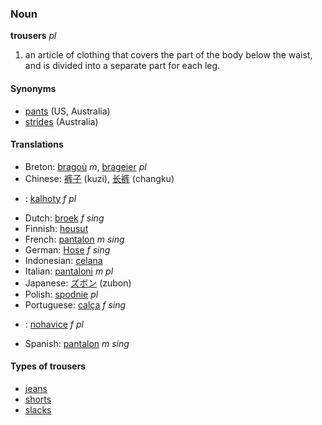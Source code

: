 === Noun ===
'''trousers''' ''pl''

#an article of clothing that covers the part of the body below the waist, and is divided into a separate part for each leg.

====Synonyms====
*[[pants]] (US, Australia)
*[[strides]] (Australia)

====Translations====
*Breton: [[bragoù]] ''m'', [[brageier]] ''pl''
*Chinese: [[裤子]] (kuzi), [[长裤]] (changku)
*{{cz}}: [[kalhoty]] ''f pl''
*Dutch: [[broek]] ''f sing''
*Finnish: [[housut]]
*French: [[pantalon]] ''m sing''
*German: [[Hose]] ''f sing''
*Indonesian: [[celana]]
*Italian: [[pantaloni]] ''m pl''
*Japanese: [[ズボン]] (zubon)
*Polish: [[spodnie]] ''pl''
*Portuguese: [[calça]] ''f sing''
*{{sk}}: [[nohavice#Slovak|nohavice]] ''f pl''
*Spanish: [[pantalon]] ''m sing''

====Types of trousers====
*[[jeans]]
*[[shorts]]
*[[slacks]]